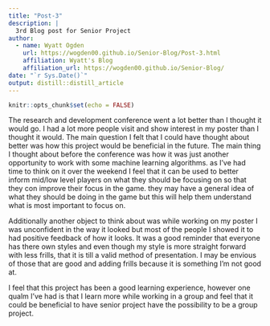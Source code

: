 ```yaml
---
title: "Post-3"
description: |
  3rd Blog post for Senior Project
author:
  - name: Wyatt Ogden
    url: https://wogden00.github.io/Senior-Blog/Post-3.html
    affiliation: Wyatt's Blog
    affiliation_url: https://wogden00.github.io/Senior-Blog/
date: "`r Sys.Date()`"
output: distill::distill_article
---
```


```r
knitr::opts_chunk$set(echo = FALSE)
```

The research and development conference went a lot better than I thought it would go. I had a lot more people visit and show interest in my poster than I thought it would. The main question I felt that I could have thought about better was how this project would be beneficial in the future. The main thing I thought about before the conference was how it was just another opportunity to work with some machine learning algorithms. as I've had time to think on it over the weekend I feel that it can be used to better inform mid/low level players on what they should be focusing on so that they con improve their focus in the game. they  may have a general idea of what they should be doing in the game but this will help them understand what is most important to focus on.

Additionally another object to think about was while working on my poster I was unconfident in the way it looked but most of the people I showed it to had positive feedback of how it looks. It was a good reminder that everyone has there own styles and even though my style is more straight forward with less frills, that it is till a valid method of presentation. I may be envious of those that are good and adding frills because it is something I'm not good at. 

I feel that this project has been a good learning experience, however one qualm I've had is that I learn more while working in a group and feel that it could be beneficial to have senior project have the possibility to be a group project.






